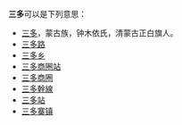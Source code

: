 '''三多'''可以是下列意思：
*[[三多|三多]]，蒙古族，钟木依氏，清蒙古正白旗人。
*[[三多路|三多路]]
*[[三多乡|三多乡]]
*[[三多商圈站|三多商圈站]]
*[[三多商圈|三多商圈]]
*[[三多幹線|三多幹線]]
*[[三多站|三多站]]
*[[三多寨镇|三多寨镇]]
{{disambig|cat=二字亞洲相關消歧義}}